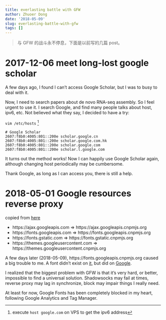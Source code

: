 ```yaml
---
title: everlasting battle with GFW
author: Zhuoer Dong
date: '2018-05-09'
slug: everlasting-battle-with-gfw
tags: []
---
```


> 与 GFW 的战斗永不停息，下面是以前写的几篇 post。

# 2017-12-06  meet long-lost google scholar

A few days ago, I found I can't access Google Scholar, but I was to busy to deal with it.

Now, I need to search papers about de novo RNA-seq assembly. So I feel urgent to use it. I search Google, and find many people talks about host, ipv6, etc. Not believed what they say, I decided to have a try:

`vim /etc/hosts` ^[execute `host google.com` on VPS to get the ipv6 address]
```
# Google Scholar 
2607:f8b0:4005:801::200e scholar.google.cn
2607:f8b0:4005:801::200e scholar.google.com.hk
2607:f8b0:4005:801::200e scholar.google.com
2607:f8b0:4005:801::200e scholar.l.google.com
```

It turns out the method works! Now I can happily use Google Scholar again, although changing host periodically may be cumbersome. 

Thank Google, as long as I can access you, there is still a help.



# 2018-05-01 Google resources reverse proxy

copied from [here](https://fengmk2.com/blog/2016/google-fonts-mirror)

- https://ajax.googleapis.com => https://ajax.googleapis.cnpmjs.org
- https://fonts.googleapis.com => https://fonts.googleapis.cnpmjs.org
- https://fonts.gstatic.com => https://fonts.gstatic.cnpmjs.org
- https://themes.googleusercontent.com => https://themes.googleusercontent.cnpmjs.org

A few days later (2018-05-09), https://fonts.googleapis.cnpmjs.org caused a big trouble to me. A font didn't exist on [it](https://fonts.googleapis.cnpmjs.org/css?family=Merriweather:300,300i,400,700,700i&subset=cyrillic,cyrillic-ext,latin-ext), but did on [Google](https://fonts.googleapis.com/css?family=Merriweather:300,300i,400,700,700i&subset=cyrillic,cyrillic-ext,latin-ext). 

I realized that the biggest problem with GFW is that it's very hard, or better, impossible to find a universal solution. Shadowsocks may fail at times, reverse proxy may lag in synchronize, block may impair things I really need.

At least for now, Google Fonts has been completely blocked in my heart, following Google Analytics and Tag Manager.


